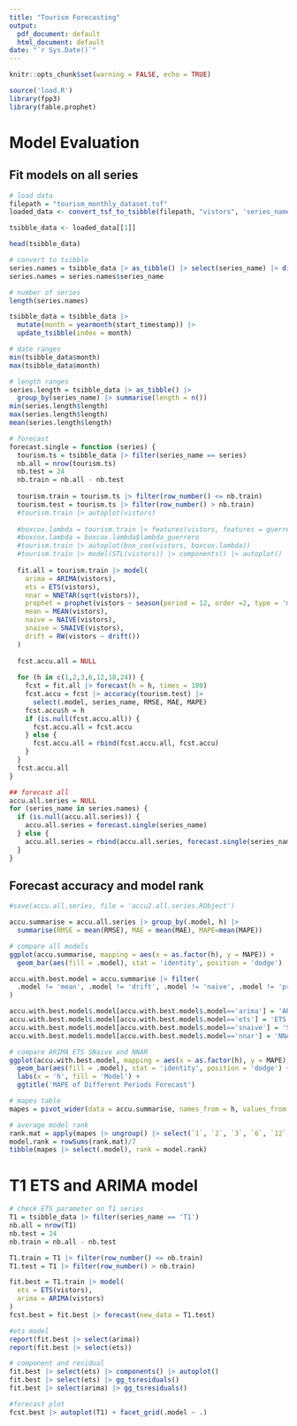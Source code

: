 ```yaml
---
title: "Tourism Forecasting"
output:
  pdf_document: default
  html_document: default
date: "`r Sys.Date()`"
---
```


```r
knitr::opts_chunk$set(warning = FALSE, echo = TRUE)
```

```r
source('load.R')
library(fpp3)
library(fable.prophet)
```

# Model Evaluation

## Fit models on all series

```r
# load data
filepath = "tourism_monthly_dataset.tsf"
loaded_data <- convert_tsf_to_tsibble(filepath, "vistors", 'series_name', 'start_timestamp')

tsibble_data <- loaded_data[[1]]

head(tsibble_data)

# convert to tsibble
series.names = tsibble_data |> as_tibble() |> select(series_name) |> distinct()
series.names = series.names$series_name

# number of series
length(series.names)

tsibble_data = tsibble_data |> 
  mutate(month = yearmonth(start_timestamp)) |> 
  update_tsibble(index = month)

# date ranges
min(tsibble_data$month)
max(tsibble_data$month)

# length ranges
series.length = tsibble_data |> as_tibble() |> 
  group_by(series_name) |> summarise(length = n())
min(series.length$length)
max(series.length$length)
mean(series.length$length)

# forecast
forecast.single = function (series) {
  tourism.ts = tsibble_data |> filter(series_name == series)
  nb.all = nrow(tourism.ts)
  nb.test = 24
  nb.train = nb.all - nb.test
  
  tourism.train = tourism.ts |> filter(row_number() <= nb.train)
  tourism.test = tourism.ts |> filter(row_number() > nb.train)
  #tourism.train |> autoplot(vistors)
  
  #boxcox.lambda = tourism.train |> features(vistors, features = guerrero)
  #boxcox.lambda = boxcox.lambda$lambda_guerrero
  #tourism.train |> autoplot(box_cox(vistors, boxcox.lambda))
  #tourism.train |> model(STL(vistors)) |> components() |> autoplot()
  
  fit.all = tourism.train |> model(
    arima = ARIMA(vistors),
    ets = ETS(vistors),
    nnar = NNETAR(sqrt(vistors)),
    prophet = prophet(vistors ~ season(period = 12, order =2, type = 'multiplicative')),
    mean = MEAN(vistors),
    naive = NAIVE(vistors),
    snaive = SNAIVE(vistors),
    drift = RW(vistors ~ drift())
  )
  
  fcst.accu.all = NULL
  
  for (h in c(1,2,3,6,12,18,24)) {
    fcst = fit.all |> forecast(h = h, times = 100)
    fcst.accu = fcst |> accuracy(tourism.test) |> 
      select(.model, series_name, RMSE, MAE, MAPE)
    fcst.accu$h = h
    if (is.null(fcst.accu.all)) {
      fcst.accu.all = fcst.accu
    } else {
      fcst.accu.all = rbind(fcst.accu.all, fcst.accu)
    }
  }
  fcst.accu.all
}

## forecast all
accu.all.series = NULL
for (series_name in series.names) {
  if (is.null(accu.all.series)) {
    accu.all.series = forecast.single(series_name)
  } else {
    accu.all.series = rbind(accu.all.series, forecast.single(series_name))
  }
}
```

## Forecast accuracy and model rank

```r
#save(accu.all.series, file = 'accu2.all.series.RObject')

accu.summarise = accu.all.series |> group_by(.model, h) |> 
  summarise(RMSE = mean(RMSE), MAE = mean(MAE), MAPE=mean(MAPE))

# compare all models
ggplot(accu.summarise, mapping = aes(x = as.factor(h), y = MAPE)) + 
  geom_bar(aes(fill = .model), stat = 'identity', position = 'dodge')

accu.with.best.model = accu.summarise |> filter(
  .model != 'mean', .model != 'drift', .model != 'naive', .model != 'prophet'
)

accu.with.best.model$.model[accu.with.best.model$.model=='arima'] = 'ARIMA'
accu.with.best.model$.model[accu.with.best.model$.model=='ets'] = 'ETS'
accu.with.best.model$.model[accu.with.best.model$.model=='snaive'] = 'SNaive'
accu.with.best.model$.model[accu.with.best.model$.model=='nnar'] = 'NNAR'

# compare ARIMA ETS SNaive and NNAR
ggplot(accu.with.best.model, mapping = aes(x = as.factor(h), y = MAPE)) + 
  geom_bar(aes(fill = .model), stat = 'identity', position = 'dodge') +
  labs(x = 'h', fill = 'Model') +
  ggtitle('MAPE of Different Periods Forecast')

# mapes table
mapes = pivot_wider(data = accu.summarise, names_from = h, values_from = 'MAPE', id_cols = .model)

# average model rank
rank.mat = apply(mapes |> ungroup() |> select(`1`, `2`, `3`, `6`, `12`, `18`, `24`), 2, rank)
model.rank = rowSums(rank.mat)/7
tibble(mapes |> select(.model), rank = model.rank)
```

# T1 ETS and ARIMA model

```r
# check ETS parameter on T1 series
T1 = tsibble_data |> filter(series_name == 'T1')
nb.all = nrow(T1)
nb.test = 24
nb.train = nb.all - nb.test

T1.train = T1 |> filter(row_number() <= nb.train)
T1.test = T1 |> filter(row_number() > nb.train)

fit.best = T1.train |> model(
  ets = ETS(vistors),
  arima = ARIMA(vistors)
)
fcst.best = fit.best |> forecast(new_data = T1.test)

#ets model
report(fit.best |> select(arima))
report(fit.best |> select(ets))

# component and residual
fit.best |> select(ets) |> components() |> autoplot()
fit.best |> select(ets) |> gg_tsresiduals()
fit.best |> select(arima) |> gg_tsresiduals()

#forecast plot
fcst.best |> autoplot(T1) + facet_grid(.model ~ .)
```
